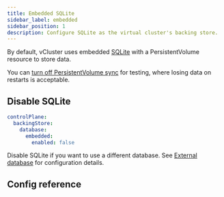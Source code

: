 ```yaml
---
title: Embedded SQLite
sidebar_label: embedded
sidebar_position: 1
description: Configure SQLite as the virtual cluster's backing store.
---
```



By default, vCluster uses embedded [SQLite](https://www.sqlite.org/index.html) with a PersistentVolume resource to store data.

You can [turn off PersistentVolume sync](../../../../sync/to-host/storage/persistent-volumes.mdx) for testing, where losing data on restarts is acceptable. 

## Disable SQLite

```yaml
controlPlane:
  backingStore:
    database:
      embedded:
        enabled: false
```

Disable SQLite if you want to use a different database. See [External database](./external.mdx) for configuration details.

<BackingStoreMigration/>

## Config reference

<ConfigReference/>
